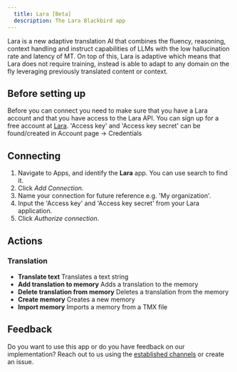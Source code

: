```yaml
---
  title: Lara [Beta]
  description: The Lara Blackbird app
---
```


<LinkCard title="View on Github" target="_blank" href="https://github.com/bb-io/Lara" icon="github" />


Lara is a new adaptive translation AI that combines the fluency, reasoning, context handling and instruct capabilities of LLMs with the low hallucination rate and latency of MT. On top of this, Lara is adaptive which means that Lara does not require training, instead is able to adapt to any domain on the fly leveraging previously translated content or context.

## Before setting up

Before you can connect you need to make sure that you have a Lara account and that you have access to the Lara API. 
You can sign up for a free account at [Lara](https://app.laratranslate.com). 'Access key' and 'Access key secret' can be found/created in Account page -> Credentials

## Connecting

1. Navigate to Apps, and identify the **Lara** app. You can use search to find it.
2. Click _Add Connection_.
3. Name your connection for future reference e.g. 'My organization'.
4. Input the 'Access key' and 'Access key secret' from your Lara application.
5. Click _Authorize connection_.

## Actions

### Translation

- **Translate text**  Translates a text string
- **Add translation to memory**  Adds a translation to the memory
- **Delete translation from memory**  Deletes a translation from the memory
- **Create memory**  Creates a new memory
- **Import memory** Imports a memory from a TMX file


## Feedback

Do you want to use this app or do you have feedback on our implementation? Reach out to us using the [established channels](https://www.blackbird.io/) or create an issue.

